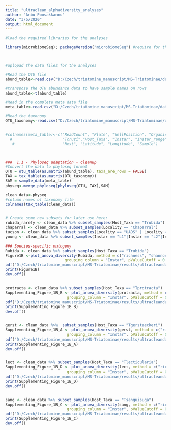 ```yaml
---
title: "ultraclean_alphadiversity_analyses"
author: "Anbu Poosakkannu"
date: "3/5/2020"
output: html_document
---
```


```r
#load the required libraries for the analyses

library(microbiomeSeq); packageVersion("microbiomeSeq") #require for the alphadiversity analyses 




```


```r

#uplopad the data files for the analyses

#Read the OTU file
abund_table<-read.csv("D:/Czech/triatomine_manuscript/MS-Triatominae/data/Ultradata/otu_ultraclean_abund.csv",row.names=1,check.names=FALSE)#change the path for your computer

#transpose the OTU abundance data to have sample names on rows
abund_table<-t(abund_table)

#Read in the complete meta data file
meta_table<-read.csv("D:/Czech/triatomine_manuscript/MS-Triatominae/data/Ultradata/ultrameta_28022020.csv",row.names=1,check.names=FALSE)#change the path for your computer

#Read the taxonomy
OTU_taxonomy<-read.csv("D:/Czech/triatomine_manuscript/MS-Triatominae/data/Ultradata/otu_ultraclean_taxa.csv",row.names=1,check.names=FALSE)#change the path for your computer


#colnames(meta_table)<-c("ReadCount", "Plate", "WellPosition", "Organism", "State",
  #                      "Tcruzi","Host_Taxa", "Instar", "Instar_range", "Sex", "Locality",
   #                     "Nest", "Latitude", "Longitude", "Sample")




```


```r
###  1.1 - Phyloseq adaptation + cleanup
#Convert the data to phyloseq format
OTU = otu_table(as.matrix(abund_table), taxa_are_rows = FALSE)
TAX = tax_table(as.matrix(OTU_taxonomy))
SAM = sample_data(meta_table)
physeq<-merge_phyloseq(phyloseq(OTU, TAX),SAM)

clean_data<-physeq
#column names of taxonomy file
colnames(tax_table(clean_data))



```


```r
# Create some new subsets for later use here:
rubida_rarefy <- clean_data %>% subset_samples(Host_Taxa == "Trubida")
chaparral <- clean_data %>% subset_samples(Locality == "Chaparral")
tucson <- clean_data %>% subset_samples(Locality == "UADS" | Locality == "LCNCA")
young <- clean_data %>% subset_samples(Instar == "L1"|Instar == "L2"|Instar == "L3")


```



```r
### Species-specific ontogeny
Rubida <- clean_data %>% subset_samples(Host_Taxa == "Trubida")
Figure1B <-plot_anova_diversity(Rubida, method = c("richness", "shannon"), 
                          grouping_column = "Instar", pValueCutoff = 0.05)
pdf("D:/Czech/triatomine_manuscript/MS-Triatominae/results/ultracleandata_analyses/alphadiversity_analyses/Figure1B.pdf",width=8)#change the path for your computer
print(Figure1B)
dev.off()


protracta <- clean_data %>% subset_samples(Host_Taxa == "Tprotracta")
Supplementing_Figure_1B_B <- plot_anova_diversity(protracta, method = c("richness", "shannon"), 
                           grouping_column = "Instar", pValueCutoff = 0.05)
pdf("D:/Czech/triatomine_manuscript/MS-Triatominae/results/ultracleandata_analyses/alphadiversity_analyses/Supplementing_Figure_1B_B.pdf",width=8)#change the path for your computer
print(Supplementing_Figure_1B_B)
dev.off()


gerst <- clean_data %>%  subset_samples(Host_Taxa == "Tgerstaeckeri")
Supplementing_Figure_1B_A <- plot_anova_diversity(gerst, method = c("richness", "shannon"), 
                           grouping_column = "Instar", pValueCutoff = 0.05)
pdf("D:/Czech/triatomine_manuscript/MS-Triatominae/results/ultracleandata_analyses/alphadiversity_analyses/Supplementing_Figure_1B_A.pdf",width=8)#change the path for your computer
print(Supplementing_Figure_1B_A)
dev.off()


lect <- clean_data %>% subset_samples(Host_Taxa == "Tlecticularia")
Supplementing_Figure_1B_D <- plot_anova_diversity(lect, method = c("richness", "shannon"),
                           grouping_column = "Instar", pValueCutoff = 0.05)
pdf("D:/Czech/triatomine_manuscript/MS-Triatominae/results/ultracleandata_analyses/alphadiversity_analyses/Supplementing_Figure_1B_D.pdf",width=8)#change the path for your computer
print(Supplementing_Figure_1B_D)
dev.off()


sang <- clean_data %>% subset_samples(Host_Taxa == "Tsanguisuga")
Supplementing_Figure_1B_C <- plot_anova_diversity(sang, method = c("richness", "shannon"),
                           grouping_column = "Instar", pValueCutoff = 0.1)
pdf("D:/Czech/triatomine_manuscript/MS-Triatominae/results/ultracleandata_analyses/alphadiversity_analyses/Supplementing_Figure_1B_C.pdf",width=8)#change the path for your computer
print(Supplementing_Figure_1B_C)
dev.off()

```

